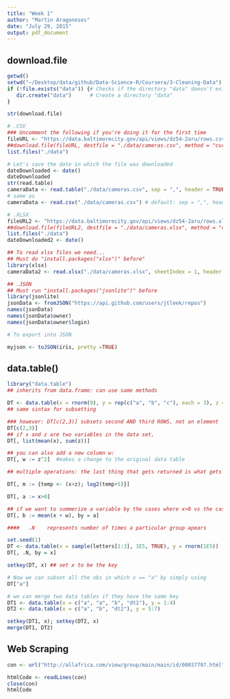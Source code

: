 ```yaml
---
title: "Week 1"
author: "Martin Aragoneses"
date: "July 29, 2015"
output: pdf_document
---
```


## download.file

```r

getwd()
setwd("~/Desktop/data/github/Data-Science-R/Coursera/3-Cleaning-Data")
if (!file.exists("data")) {# Checks if the directory "data" doesn't exist
   dir.create("data")      # Create a directory "data"
}

str(download.file)

# .CSV
### Uncomment the following if you're doing it for the first time
fileURL <- "https://data.baltimorecity.gov/api/views/dz54-2aru/rows.csv?accessType=DOWNLOAD"
##download.file(fileURL, destfile = "./data/cameras.csv", method = "curl")
list.files("./data")

# Let's save the date in which the file was downloaded
dateDownloaded <- date()
dateDownloaded
str(read.table)
cameraData <- read.table("./data/cameras.csv", sep = ",", header = TRUE)
# same as 
cameraData <- read.csv("./data/cameras.csv") # default: sep = ",", header = TRUE)

# .XLSX
fileURL2 <- "https://data.baltimorecity.gov/api/views/dz54-2aru/rows.xlsx?accessType=DOWNLOAD"
##download.file(fileURL2, destfile = "./data/cameras.xlsx", method = "curl")
list.files("./data")
dateDownloaded2 <- date()

## To read xlsx files we need...
## Must do "install.packages("xlsx")" before"
library(xlsx)
cameraData2 <- read.xlsx("./data/cameras.xlsx", sheetIndex = 1, header = TRUE)

## .JSON
## Must run "install.packages("jsonlite")" before
library(jsonlite)
jsonData <- fromJSON("https://api.github.com/users/jtleek/repos")
names(jsonData)
names(jsonData$owner)
names(jsonData$owner$login)

# To export into JSON

myjson <- toJSON(iris, pretty =TRUE)

```

## data.table()

```r
library("data.table") 
## inherits from data.frame: can use same methods

DT <- data.table(x = rnorm(9), y = rep(c("a", "b", "c"), each = 3), z = rnorm(9))
## same sintax for subsetting

### however: DT[c(2,3)] subsets second AND third ROWS, not an element
DT[c(2,3)]
## if x and z are two variables in the data set, 
DT[, list(mean(x), sum(z))]

## you can also add a new column w:
DT[, w := z^2]  #makes a change to the original data table

## multiple operations: the last thing that gets returned is what gets created (after ;):

DT[, m := {temp <- (x+z); log2(temp+5)}]

DT[, a := x>0]

## if we want to summerize a variable by the cases where x>0 vs the cases where x<0
DT[, b := mean(x + w), by = a]

####   .N    represents number of times a particular group apears

set.seed(1)
DT <- data.table(x = sample(letters[1:3], 1E5, TRUE), y = rnorm(1E5))
DT[, .N, by = x]

setkey(DT, x) ## set x to be the key 

# Now we can subset all the obs in which x == "a" by simply using
DT["a"]

# we can merge two data tables if they have the same key
DT1 <- data.table(x = c("a", "a", "b", "dt1"), y = 1:4)
DT2 <- data.table(x = c("a", "b", "dt2"), y = 5:7)

setkey(DT1, x); setkey(DT2, x)
merge(DT1, DT2)

```

## Web Scraping

```r
con <- url("http://allafrica.com/view/group/main/main/id/00037797.html")

htmlCode <- readLines(con)
close(con)
htmlCode


```

